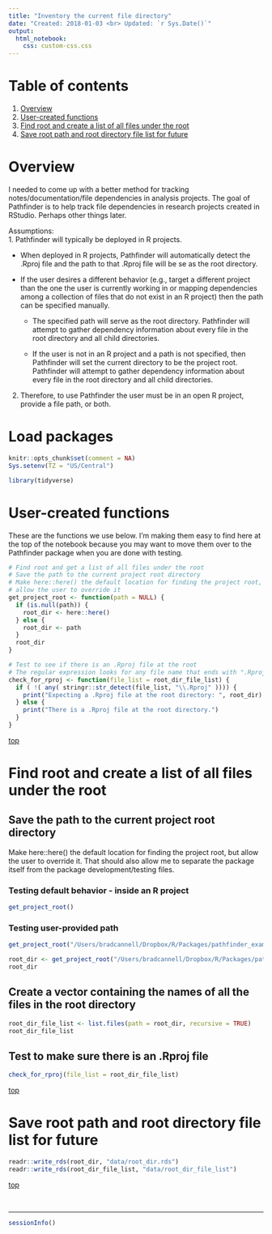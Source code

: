```yaml
---
title: "Inventory the current file directory"
date: "Created: 2018-01-03 <br> Updated: `r Sys.Date()`"
output: 
  html_notebook:
    css: custom-css.css
---
```


# Table of contents

1. [Overview](#overview)   
2. [User-created functions](#functions)   
3. [Find root and create a list of all files under the root](#root)   
4. [Save root path and root directory file list for future](#save-root)   


# Overview {#overview}

I needed to come up with a better method for tracking notes/documentation/file dependencies in analysis projects. The goal of Pathfinder is to help track file dependencies in research projects created in RStudio. Perhaps other things later. 

Assumptions:    
1. Pathfinder will typically be deployed in R projects.   

  * When deployed in R projects, Pathfinder will automatically detect the .Rproj file and the path to that .Rproj file will be se as the root directory.   

  * If the user desires a different behavior (e.g., target a different project than the one the user is currently working in or mapping dependencies among a collection of files that do not exist in an R project) then the path can be specified manually.    

    - The specified path will serve as the root directory. Pathfinder will attempt to gather dependency information about every file in the root directory and all child directories.   
        
    - If the user is not in an R project and a path is not specified, then Pathfinder will set the current directory to be the project root. Pathfinder will attempt to gather dependency information about every file in the root directory and all child directories.
        
2. Therefore, to use Pathfinder the user must be in an open R project, provide a file path, or both.


# Load packages

```r
knitr::opts_chunk$set(comment = NA)
Sys.setenv(TZ = "US/Central")
```

```r
library(tidyverse)
```










# User-created functions {#functions}

These are the functions we use below. I'm making them easy to find here at the top of the notebook because you may want to move them over to the Pathfinder package when you are done with testing.

```r
# Find root and get a list of all files under the root
# Save the path to the current project root directory
# Make here::here() the default location for finding the project root, but 
# allow the user to override it
get_project_root <- function(path = NULL) {
  if (is.null(path)) {
    root_dir <- here::here()
  } else {
    root_dir <- path
  }
  root_dir
}
```

```r
# Test to see if there is an .Rproj file at the root
# The regular expression looks for any file name that ends with ".Rproj"
check_for_rproj <- function(file_list = root_dir_file_list) {
  if ( !( any( stringr::str_detect(file_list, "\\.Rproj" )))) {
    print("Expecting a .Rproj file at the root directory: ", root_dir)
  } else {
    print("There is a .Rproj file at the root directory.")
  }
}
```

[top](#top)











# Find root and create a list of all files under the root {#root}

## Save the path to the current project root directory

Make here::here() the default location for finding the project root, but allow the user to override it. That should also allow me to separate the package itself from the package development/testing files. 

### Testing default behavior - inside an R project

```r
get_project_root()
```

### Testing user-provided path

```r
get_project_root("/Users/bradcannell/Dropbox/R/Packages/pathfinder_example_project")
```

```r
root_dir <- get_project_root("/Users/bradcannell/Dropbox/R/Packages/pathfinder_example_project")
root_dir
```


## Create a vector containing the names of all the files in the root directory

```r
root_dir_file_list <- list.files(path = root_dir, recursive = TRUE)
root_dir_file_list
```


## Test to make sure there is an .Rproj file

```r
check_for_rproj(file_list = root_dir_file_list)
```

[top](#top)










# Save root path and root directory file list for future {#save-root}

```r
readr::write_rds(root_dir, "data/root_dir.rds")
readr::write_rds(root_dir_file_list, "data/root_dir_file_list")
```

[top](#top)

&nbsp;

-------------------------------------------------------------------------------

```r
sessionInfo()
```
